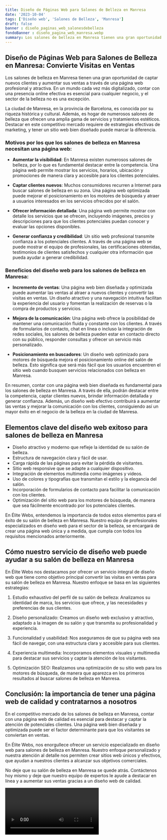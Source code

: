 ```yaml
---
title: Diseño de Páginas Web para Salones de Belleza en Manresa
date: '2023-10-04'
tags: ['Diseño web', 'Salones de Belleza', 'Manresa']
draft: false
banner : diseño_paginas_web_salonesdebelleza
fondoBanner : diseño_pagina_web_manresa.webp
summary: Los salones de belleza en Manresa tienen una gran oportunidad de captar nuevos clientes y aumentar sus ventas a través de una página web profesional y atractiva. En un mundo cada vez más digitalizado, contar con una presencia online efectiva es esencial para cualquier negocio, y el sector de la belleza no es una excepción.
---
```


## Diseño de Páginas Web para Salones de Belleza en Manresa: Convierte Visitas en Ventas

Los salones de belleza en Manresa tienen una gran oportunidad de captar nuevos clientes y aumentar sus ventas a través de una página web profesional y atractiva. En un mundo cada vez más digitalizado, contar con una presencia online efectiva es esencial para cualquier negocio, y el sector de la belleza no es una excepción.

La ciudad de Manresa, en la provincia de Barcelona, es conocida por su riqueza histórica y cultural. Además, es hogar de numerosos salones de belleza que ofrecen una amplia gama de servicios y tratamientos estéticos. Destacar en este competitivo mercado requiere de estrategias efectivas de marketing, y tener un sitio web bien diseñado puede marcar la diferencia.

### Motivos por los que los salones de belleza en Manresa necesitan una página web:

- **Aumentar la visibilidad**: En Manresa existen numerosos salones de belleza, por lo que es fundamental destacar entre la competencia. Una página web permite mostrar los servicios, horarios, ubicación y promociones de manera clara y accesible para los clientes potenciales.

- **Captar clientes nuevos**: Muchos consumidores recurren a Internet para buscar salones de belleza en su zona. Una página web optimizada puede mejorar el posicionamiento en los motores de búsqueda y atraer a usuarios interesados en los servicios ofrecidos por el salón.

- **Ofrecer información detallada**: Una página web permite mostrar con detalle los servicios que se ofrecen, incluyendo imágenes, precios y descripciones para que los clientes potenciales puedan conocer y evaluar las opciones disponibles.

- **Generar confianza y credibilidad**: Un sitio web profesional transmite confianza a los potenciales clientes. A través de una página web se puede mostrar el equipo de profesionales, las certificaciones obtenidas, testimonios de clientes satisfechos y cualquier otra información que pueda ayudar a generar credibilidad.

### Beneficios del diseño web para los salones de belleza en Manresa:

- **Incremento de ventas**: Una página web bien diseñada y optimizada puede aumentar las ventas al atraer a nuevos clientes y convertir las visitas en ventas. Un diseño atractivo y una navegación intuitiva facilitan la experiencia del usuario y fomentan la realización de reservas o la compra de productos y servicios.

- **Mejora de la comunicación**: Una página web ofrece la posibilidad de mantener una comunicación fluida y constante con los clientes. A través de formularios de contacto, chat en línea o incluso la integración de redes sociales, los salones de belleza pueden estar en contacto directo con su público, responder consultas y ofrecer un servicio más personalizado.

- **Posicionamiento en buscadores**: Un diseño web optimizado para motores de búsqueda mejora el posicionamiento online del salón de belleza. Esto significa que será más fácil que los usuarios encuentren el sitio web cuando busquen servicios relacionados con belleza en Manresa.

En resumen, contar con una página web bien diseñada es fundamental para los salones de belleza en Manresa. A través de ella, podrán destacar entre la competencia, captar clientes nuevos, brindar información detallada y generar confianza. Además, un diseño web efectivo contribuirá a aumentar las ventas y mejorar la comunicación con los clientes, consiguiendo así un mayor éxito en el negocio de la belleza en la ciudad de Manresa.

<GifSeo />

<Cta />

## Elementos clave del diseño web exitoso para salones de belleza en Manresa

- Diseño atractivo y moderno que refleje la identidad de su salón de belleza.
- Estructura de navegación clara y fácil de usar.
- Carga rápida de las páginas para evitar la pérdida de visitantes.
- Sitio web responsive que se adapte a cualquier dispositivo.
- Integración de elementos multimedia como imágenes y videos.
- Uso de colores y tipografías que transmitan el estilo y la elegancia del salón.
- Incorporación de formularios de contacto para facilitar la comunicación con los clientes.
- Optimización del sitio web para los motores de búsqueda, de manera que sea fácilmente encontrado por los potenciales clientes.

En Élite Webs, entendemos la importancia de todos estos elementos para el éxito de su salón de belleza en Manresa. Nuestro equipo de profesionales especializados en diseño web para el sector de la belleza, se encargará de crear una página web única y a medida, que cumpla con todos los requisitos mencionados anteriormente.

## Cómo nuestro servicio de diseño web puede ayudar a su salón de belleza en Manresa

En Élite Webs nos destacamos por ofrecer un servicio integral de diseño web que tiene como objetivo principal convertir las visitas en ventas para su salón de belleza en Manresa. Nuestro enfoque se basa en las siguientes estrategias:

1. Estudio exhaustivo del perfil de su salón de belleza: Analizamos su identidad de marca, los servicios que ofrece, y las necesidades y preferencias de sus clientes.

2. Diseño personalizado: Creamos un diseño web exclusivo y atractivo, adaptado a la imagen de su salón y que transmita su profesionalidad y experiencia.

3. Funcionalidad y usabilidad: Nos aseguramos de que su página web sea fácil de navegar, con una estructura clara y accesible para sus clientes.

4. Experiencia multimedia: Incorporamos elementos visuales y multimedia para destacar sus servicios y captar la atención de los visitantes.

5. Optimización SEO: Realizamos una optimización de su sitio web para los motores de búsqueda, de manera que aparezca en los primeros resultados al buscar salones de belleza en Manresa.

## Conclusión: la importancia de tener una página web de calidad y contratarnos a nosotros

En el competitivo mercado de los salones de belleza en Manresa, contar con una página web de calidad es esencial para destacar y captar la atención de potenciales clientes. Una página web bien diseñada y optimizada puede ser el factor determinante para que los visitantes se conviertan en ventas.

En Élite Webs, nos enorgullece ofrecer un servicio especializado en diseño web para salones de belleza en Manresa. Nuestro enfoque personalizado y nuestra atención al detalle nos permiten crear sitios web únicos y efectivos, que ayudan a nuestros clientes a alcanzar sus objetivos comerciales.

No deje que su salón de belleza en Manresa se quede atrás. Contáctenos hoy mismo y deje que nuestro equipo de expertos le ayude a destacar en línea y a aumentar sus ventas gracias a un diseño web de calidad.

<Video />

<CtaBot job='Salones de Belleza' city='Manresa'/>

<Gmaps query='Manresa+españa+maps' />